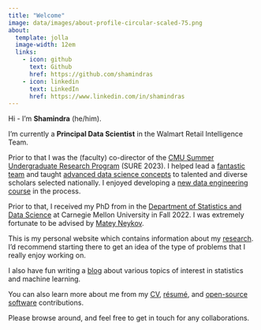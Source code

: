 ```yaml
---
title: "Welcome"
image: data/images/about-profile-circular-scaled-75.png
about:
  template: jolla
  image-width: 12em
  links:
    - icon: github
      text: Github
      href: https://github.com/shamindras
    - icon: linkedin
      text: LinkedIn
      href: https://www.linkedin.com/in/shamindras
---
```


Hi - I’m **Shamindra** (he/him).

I'm currently a **Principal Data Scientist** in the Walmart Retail Intelligence
Team.

Prior to that I was the (faculty) co-director of the [CMU Summer Undergraduate
Research Program](https://cmu-sure-2023.netlify.app) (SURE 2023). I helped lead
a [fantastic team](https://cmu-sure-2023.netlify.app/people) and taught
[advanced data science concepts](https://cmu-sure-2023.netlify.app/schedule) to
talented and diverse scholars selected nationally. I enjoyed developing a [new
data engineering
course](https://cmu-sure-2023.netlify.app/schedule#data-engineering) in the
process.

Prior to that, I received my PhD from in the [Department of Statistics and Data
Science](http://www.stat.cmu.edu/) at Carnegie Mellon University in Fall 2022. I
was extremely fortunate to be advised by [Matey
Neykov](http://mateyneykov.com/).

This is my personal website which contains information about my
[research](https://www.shamindras.com/research.html){target="\_blank"}. I'd
recommend starting there to get an idea of the type of problems that I really
enjoy working on.

I also have fun writing a
[blog](https://www.shamindras.com/posts.html){target="\_blank"} about various
topics of interest in statistics and machine learning.

You can also learn more about me from my
[CV](https://www.shamindras.com/data/pdfs/CV.pdf){target="\_blank"},
[résumé](https://www.shamindras.com/data/pdfs/resume.pdf){target="\_blank"},
and [open-source
software](https://www.shamindras.com/software.html){target="\_blank"}
contributions.

Please browse around, and feel free to get in touch for any collaborations.

